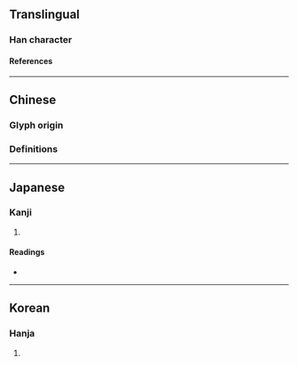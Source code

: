 {{also|剏}}
{{character info/new}}
==Translingual==

===Han character===
{{Han char|rn=18|rad=刀|as=06|sn=8|four=87450|canj=TTSHI|ids=⿰井刅}}

====References====
{{Han ref|kx=0138.390|dkj=01953|dj=0315.030|hdz=10332.060|uh=5231}}

----

==Chinese==

===Glyph origin===
{{Han etym}}

===Definitions===
{{zh-see|創}}

----

==Japanese==

===Kanji===
{{ja-kanji|grade=|rs=刀06}}

# {{rfdef|ja|sort=刀06}}

====Readings====
* {{ja-readings|on=[[そう]] (sō), [[しょう]] (shō)|kun=[[はじめる]] (hajimeru), [[きずつく]] (kizutsuku)}}

----

==Korean==

===Hanja===
{{ko-hanja|hangeul=창|rv=chang|mr=ch'ang}}

# {{rfdef|ko|sort=刀06}}